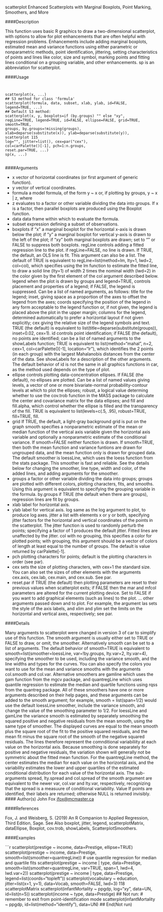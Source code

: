 scatterplot 
Enhanced Scatterplots with Marginal Boxplots, Point Marking, Smoothers, and More

####Description

This function uses basic R graphics to draw a two-dimensional scatterplot, with options to allow for plot enhancements that are often helpful with regression problems. Enhancements include adding
marginal boxplots, estimated mean and variance functions using either parametric or nonparametric methods, point identification, jittering, setting characteristics of points and lines like color, size and
symbol, marking points and fitting lines conditional on a grouping variable, and other enhancements.
sp is an abbreviation for scatterplot.

####Usage
<pre><code>

scatterplot(x, ...)
## S3 method for class 'formula'
scatterplot(formula, data, subset, xlab, ylab, id=FALSE,
legend=TRUE, ...)
## Default S3 method:
scatterplot(x, y, boxplots=if (by.groups) "" else "xy",
regLine=TRUE, legend=TRUE, id=FALSE, ellipse=FALSE, grid=TRUE,
smooth=TRUE,
groups, by.groups=!missing(groups),
xlab=deparse(substitute(x)), ylab=deparse(substitute(y)),
scatterplot 115
log="", jitter=list(), cex=par("cex"),
col=carPalette()[-1], pch=1:n.groups,
reset.par=TRUE, ...)
sp(x, ...)

</code></pre>

####Arguments

* x vector of horizontal coordinates (or first argument of generic function).
* y vector of vertical coordinates.
* formula a model formula, of the form y ~ x or, if plotting by groups, y ~ x | z, where
* z evaluates to a factor or other variable dividing the data into groups. If x is a factor, then parallel boxplots are produced using the Boxplot function.
* data data frame within which to evaluate the formula.
* subset expression defining a subset of observations.
* boxplots if "x" a marginal boxplot for the horizontal x-axis is drawn below the plot; if "y" a marginal boxplot for vertical y-axis is drawn to the left of the plot; if "xy"
both marginal boxplots are drawn; set to "" or FALSE to suppress both boxplots. regLine controls adding a fitted regression line to the plot. if regLine=FALSE, no line
is drawn. If TRUE, the default, an OLS line is fit. This argument can also be a list.
The default of TRUE is equivalent to regLine=list(method=lm, lty=1, lwd=2, col=col), which specifies using the lm function to estimate the fitted line, to draw a solid
line (lty=1) of width 2 times the nominal width (lwd=2) in the color given by the first element of the col argument described below.
legend when the plot is drawn by groups and legend=TRUE, controls placement and properties of a legend; if FALSE, the legend is suppressed. Can be a list of named
arguments, as follows: title for the legend; inset, giving space as a proportion of the axes to offset the legend from the axes; coords specifying the position of
the legend in any form acceptable to the legend function or, if not given, the legend is placed above the plot in the upper margin; columns for the legend, determined automatically to prefer a horizontal layout if not given explicitly; cex giving
the relative size of the legend symbols and text. TRUE (the default) is equivalent to list(title=deparse(substitute(groups)), inset=0.02, cex=1).
id controls point identification; if FALSE (the default), no points are identified; can be a list of named arguments to the showLabels function; TRUE is equivalent to list(method="mahal", n=2, cex=1, col=carPalette()[-1], location="lr"),
which identifies the 2 points (in each group) with the largest Mahalanobis distances from the center of the data. See showLabels for a description of the other arguments. The default behavior of id is not the same in all graphics functions
in car, as the method used depends on the type of plot.
* ellipse controls plotting data-concentration ellipses. If FALSE (the default), no ellipses are plotted. Can be a list of named values giving levels, a vector of one or more
bivariate-normal probability-contour levels at which to plot the ellipses; robust, a logical value determing whether to use the cov.trob function in the MASS package to calculate the center and covariance matrix for the data ellipses; and
fill and fill.alpha, which control whether the ellipse is filled and the transparency of the fill. TRUE is equivalent to list(levels=c(.5, .95), robust=TRUE, fill=TRUE, fill.
* grid If TRUE, the default, a light-gray background grid is put on the graph smooth specifies a nonparametric estimate of the mean or median function of the vertical
axis variable given the horizontal axis variable and optionally a nonparametric
estimate of the conditional variance. If smooth=FALSE neither function is drawn.
If smooth=TRUE, then both the mean function and variance funtions are drawn for ungrouped data, and the mean function only is drawn for grouped data. The
default smoother is loessLine, which uses the loess function from the stats
package. This smoother is fast and reliable. See the details below for changing the smoother, line type, width and color, of the added lines, and adding arguments
for the smoother.
* groups a factor or other variable dividing the data into groups; groups are plotted with
different colors, plotting characters, fits, and smooths. Using this argument is equivalent to specifying the grouping variable in the formula.
by.groups if TRUE (the default when there are groups), regression lines are fit by groups.
* xlab label for horizontal axis.
* ylab label for vertical axis.
log same as the log argument to plot, to produce log axes. jitter a list with elements x or y or both, specifying jitter factors for the horizontal and
vertical coordinates of the points in the scatterplot. The jitter function is used to randomly perturb the points; specifying a factor of 1 produces the default
jitter. Fitted lines are unaffected by the jitter.
col with no grouping, this specifies a color for plotted points; with grouping, this argument should be a vector of colors of length at least equal to the number of
groups. The default is value returned by carPalette[-1].
* pch plotting characters for points; default is the plotting characters in order (see par).
* cex sets the size of plotting characters, with cex=1 the standard size. You can also set the sizes of other elements with the arguments cex.axis, cex.lab, cex.main,
and cex.sub. See par.
* reset.par if TRUE (the default) then plotting parameters are reset to their previous values
when scatterplot exits; if FALSE then the mar and mfcol parameters are altered
for the current plotting device. Set to FALSE if you want to add graphical
elements (such as lines) to the plot.
... other arguments passed down and to plot. For example, the argument las sets
the style of the axis labels, and xlim and ylim set the limits on the horizontal
and vertical axes, respectively; see par.

####Details

Many arguments to scatterplot were changed in version 3 of car to simplify use of this function.
The smooth argument is usually either set to TRUE or FALSE to draw, or omit, the smoother. Alternatively
smooth can be set to a list of arguments. The default behavior of smooth=TRUE is equivalent to smooth=list(smoother=loessLine, var=!by.groups, lty.var=2, lty.var=4), specifying
the smoother to be used, including the variance smooth, and the line widths and types for the curves. You can also specify the colors you want to use for the mean and variance smooths with
the arguments col.smooth and col.var. Alternative smoothers are gamline which uses the gam
function from the mgcv package, and quantregLine which uses quantile regression to estimate the median and quartile functions using rqss from the quantreg package. All of these smoothers
have one or more arguments described on their help pages, and these arguments can be added to the smooth argument; for example, smooth = list(span=1/2) would use the default loessLine
smoother, include the variance smooth, and change the value of the smoothing parameter to 1/2. For loessLine and gamLine the variance smooth is estimated by separately smoothing the squared
positive and negative residuals from the mean smooth, using the same type of smoother. The displayed curves are equal to the mean smooth plus the square root of the fit to the positive squared
residuals, and the mean fit minus the square root of the smooth of the negative squared residuals. The lines therefore represent the comnditional variabiliity at each value on the horizontal axis. Because
smoothing is done separately for positive and negative residuals, the variation shown will generally not be symmetric about the fitted mean function. For the quantregLine method, the
center estimates the median for each value on the horizontal axis, and the variability estimates the lower and upper quartiles of the estimated conditional distribution for each value of the horizontal
axis.
The sub-arguments spread, lty.spread and col.spread of the smooth argument are equivalent
to the newer var, col.var and lty.var, respectively, recognizing that the spread is a measuure of
conditional variability.
Value
If points are identified, their labels are returned; otherwise NULL is returned invisibly.
#### Author(s)
John Fox <jfox@mcmaster.ca>

####References

Fox, J. and Weisberg, S. (2019) An R Companion to Applied Regression, Third Edition, Sage.
See Also
boxplot, jitter, legend, scatterplotMatrix, dataEllipse, Boxplot, cov.trob, showLabels,
ScatterplotSmoothers.

####Examples

```r

scatterplot(prestige ~ income, data=Prestige, ellipse=TRUE)
scatterplot(prestige ~ income, data=Prestige, smooth=list(smoother=quantregLine))
# use quantile regression for median and quartile fits
scatterplot(prestige ~ income | type, data=Prestige,
smooth=list(smoother=quantregLine, var=TRUE, span=1, lwd=4, lwd.var=2))
scatterplot(prestige ~ income | type, data=Prestige, legend=list(coords="topleft"))
scatterplot(vocabulary ~ education, jitter=list(x=1, y=1),
data=Vocab, smooth=FALSE, lwd=3)
118 scatterplotMatrix
scatterplot(infantMortality ~ ppgdp, log="xy", data=UN, id=list(n=5))
scatterplot(income ~ type, data=Prestige)
## Not run:
# remember to exit from point-identification mode
scatterplot(infantMortality ~ ppgdp, id=list(method="identify"), data=UN)
## End(Not run)

